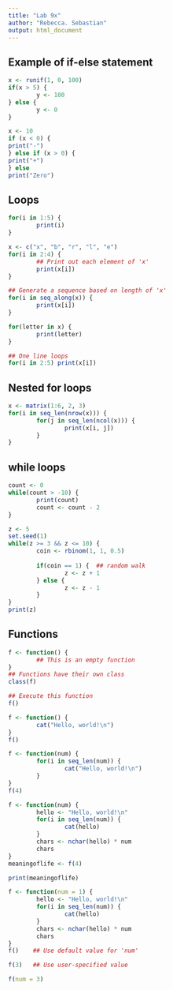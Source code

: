 ```yaml
---
title: "Lab 9x"
author: "Rebecca. Sebastian"
output: html_document
---
```


## Example of if-else statement

```r
x <- runif(1, 0, 100)  
if(x > 5) {
        y <- 100
} else {
        y <- 0
}
```

```r
x <- 10
if (x < 0) {
print("-")
} else if (x > 0) {
print("+")
} else
print("Zero")
```

## Loops
```r
for(i in 1:5) {
        print(i)
}
```

```r
x <- c("x", "b", "r", "l", "e")
for(i in 2:4) {
        ## Print out each element of 'x'
        print(x[i])  
}
```

```r
## Generate a sequence based on length of 'x'
for(i in seq_along(x)) {   
        print(x[i])
}
```

```r
for(letter in x) {
        print(letter)
}

```

```r
## One line loops
for(i in 2:5) print(x[i])
```

## Nested for loops

```r
x <- matrix(1:6, 2, 3)
for(i in seq_len(nrow(x))) {
        for(j in seq_len(ncol(x))) {
                print(x[i, j])
        }   
}
```



## while loops
```r
count <- 0
while(count > -10) {
        print(count)
        count <- count - 2
}
```

```r
z <- 5
set.seed(1)
while(z >= 3 && z <= 10) {
        coin <- rbinom(1, 1, 0.5)
        
        if(coin == 1) {  ## random walk
                z <- z + 1
        } else {
                z <- z - 1
        } 
}
print(z)
```

## Functions

```r
f <- function() {
        ## This is an empty function
}
## Functions have their own class
class(f)  
```

```r
## Execute this function
f()
```

```r
f <- function() {
        cat("Hello, world!\n")
}
f()
```

```r
f <- function(num) {
        for(i in seq_len(num)) {
                cat("Hello, world!\n")
        }
}
f(4)
```

```r
f <- function(num) {
        hello <- "Hello, world!\n"
        for(i in seq_len(num)) {
                cat(hello)
        }
        chars <- nchar(hello) * num
        chars
}
meaningoflife <- f(4)
```

```r
print(meaningoflife)
```

```r
f <- function(num = 1) {
        hello <- "Hello, world!\n"
        for(i in seq_len(num)) {
                cat(hello)
        }
        chars <- nchar(hello) * num
        chars
}
f()    ## Use default value for 'num'
```

```r
f(3)   ## Use user-specified value
```

```r
f(num = 3)
```

